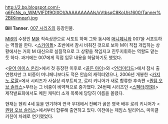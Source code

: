 http://2.bp.blogspot.com/-g6FcNs_p_WM/VIFDf9OlXOI/AAAAAAAAAls/xVtbsqC8KoU/s1600/Tanner%2B(Kinnear).jpg

'''Bill Tanner'''. [[007 시리즈]]의 등장인물.

[[MI6]]의 수장인 [[M(007 시리즈)|M]]을 직속상관으로 서포트 하며 그와 동시에 [[머니페니]]와 007을 서포트하는 역할을 한다. <[[스카이폴]]> 초반에서 잠시 비춰진 것으로 보아 M이 직접 개입하는 상황에서는 거의 M 대신으로 실질적으로 그 상황을 책임지고 진두지휘하는 역할도 맡는 듯 하다. 과거에는 007에게 직접 임무 내용을 하달하기도 했었다.

<[[유어 아이스 온리]]>에서 첫 등장한 이후로 <[[골든 아이]]>와 <[[언리미티드]]>에서 잠시 출연했지만 그 비중이 머니페니보다도 적은 안습의 캐릭터였으나, 2006년 개봉한 <[[카지노 로얄]]>에서 시리즈가 사실상 리부트되고, 로리 키니어가 새로 합류한 후속편 <[[퀀텀 오브 솔러스]]>부터는 그 비중이 비약적으로 증가했다. 24번째 시리즈인 <[[스펙터(영화)]]> 제작발표회에서도 메인 캐릭터 소개 목록에 당당히 이름을 올렸다.

현재는 헨리 4세 등을 연기하며 연극 무대에서 잔뼈가 굵은 영국 배우 로리 키니어가 <[[퀀텀 오브 솔러스]]>에서부터 합류해 출연하고 있다. 이전에는 제임스 빌리어스, 마이클 키친이 차례로 연기했었다.
